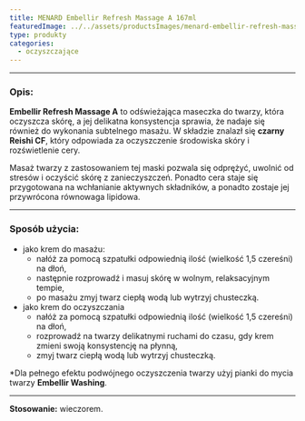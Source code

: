 ```yaml
---
title: MENARD Embellir Refresh Massage A 167ml
featuredImage: ../../assets/productsImages/menard-embellir-refresh-massage-a-167ml.png
type: produkty
categories:
  - oczyszczające
---
```



<Embellir />

---

<h3>Opis:</h3>

**Embellir Refresh Massage A** to odświeżająca maseczka do twarzy, która oczyszcza skórę, a jej delikatna konsystencja sprawia, że nadaje się również do wykonania subtelnego masażu. W składzie znalazł się **czarny Reishi CF**, który odpowiada za oczyszczenie środowiska skóry i rozświetlenie cery.

Masaż twarzy z zastosowaniem tej maski pozwala się odprężyć, uwolnić od stresów i oczyścić skórę z zanieczyszczeń. Ponadto cera staje się przygotowana na wchłanianie aktywnych składników, a ponadto zostaje jej przywrócona równowaga lipidowa.

---

### Sposób użycia:

- jako krem do masażu:
  - nałóż za pomocą szpatułki odpowiednią ilość (wielkość 1,5 czereśni) na dłoń,
  - następnie rozprowadź i masuj skórę w wolnym, relaksacyjnym tempie,
  - po masażu zmyj twarz ciepłą wodą lub wytrzyj chusteczką.
- jako krem do oczyszczania
  - nałóż za pomocą szpatułki odpowiednią ilość (wielkość 1,5 czereśni) na dłoń,
  - rozprowadź na twarzy delikatnymi ruchami do czasu, gdy krem zmieni swoją konsystencję na płynną,
  - zmyj twarz ciepłą wodą lub wytrzyj chusteczką.

\*Dla pełnego efektu podwójnego oczyszczenia twarzy użyj pianki do mycia twarzy **Embellir Washing**.

---

**Stosowanie:** wieczorem.
